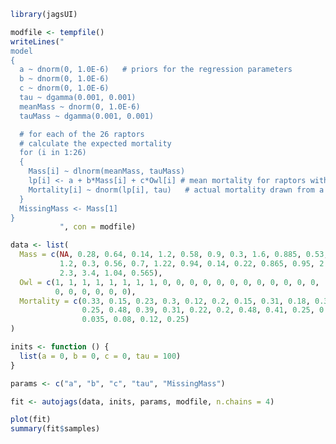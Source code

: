 ```{r packages}
library(jagsUI)
```

```{r model}
modfile <- tempfile()
writeLines("
model
{
  a ~ dnorm(0, 1.0E-6)   # priors for the regression parameters
  b ~ dnorm(0, 1.0E-6)
  c ~ dnorm(0, 1.0E-6)
  tau ~ dgamma(0.001, 0.001)
  meanMass ~ dnorm(0, 1.0E-6)
  tauMass ~ dgamma(0.001, 0.001)

  # for each of the 26 raptors
  # calculate the expected mortality
  for (i in 1:26)
  {
    Mass[i] ~ dlnorm(meanMass, tauMass)
    lp[i] <- a + b*Mass[i] + c*Owl[i] # mean mortality for raptors with that weight and type
    Mortality[i] ~ dnorm(lp[i], tau)   # actual mortality drawn from a normal distribution
  }
  MissingMass <- Mass[1]
}
           ", con = modfile)
```

```{r data}
data <- list(
  Mass = c(NA, 0.28, 0.64, 0.14, 1.2, 0.58, 0.9, 0.3, 1.6, 0.885, 0.53, 
           1.2, 0.3, 0.56, 0.7, 1.22, 0.94, 0.14, 0.22, 0.865, 0.95, 2.5, 
           2.3, 3.4, 1.04, 0.565),
  Owl = c(1, 1, 1, 1, 1, 1, 1, 1, 0, 0, 0, 0, 0, 0, 0, 0, 0, 0, 0, 0, 
          0, 0, 0, 0, 0, 0),
  Mortality = c(0.33, 0.15, 0.23, 0.3, 0.12, 0.2, 0.15, 0.31, 0.18, 0.3, 0.3, 
                0.25, 0.48, 0.39, 0.31, 0.22, 0.2, 0.48, 0.41, 0.25, 0.26, 0.04, 
                0.035, 0.08, 0.12, 0.25)
)
```

```{r inits}
inits <- function () {
  list(a = 0, b = 0, c = 0, tau = 100)
}
```

```{r params}
params <- c("a", "b", "c", "tau", "MissingMass")
```

```{r fit}
fit <- autojags(data, inits, params, modfile, n.chains = 4)
```

```{r plot}
plot(fit)
summary(fit$samples)
```
